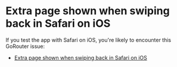 # Extra page shown when swiping back in Safari on iOS

If you test the app with Safari on iOS, you're likely to encounter this GoRouter issue:

- [Extra page shown when swiping back in Safari on iOS](https://github.com/flutter/flutter/issues/114324)
